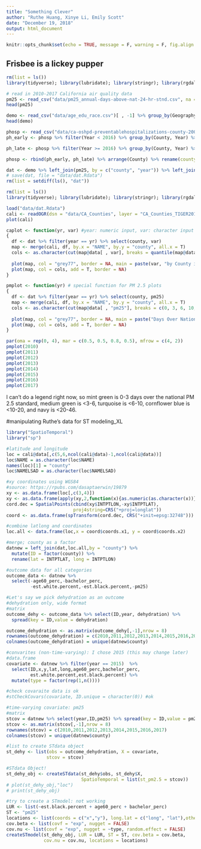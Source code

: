 ```yaml
---
title: "Something Clever"
author: "Ruthe Huang, Xinye Li, Emily Scott"
date: "December 19, 2018"
output: html_document
---
```


```r
knitr::opts_chunk$set(echo = TRUE, message = F, warning = F, fig.align = "center")
```

## Frisbee is a lickey pupper

```r
rm(list = ls())
library(tidyverse); library(lubridate); library(stringr); library(rgdal)

# read in 2010-2017 California air quality data
pm25 <- read_csv("data/pm25_annual-days-above-nat-24-hr-stnd.csv", na = "*") %>% group_by(county) %>% summarize(pm2010 = mean(pm2010, na.rm = T), pm2011 = mean(pm2011, na.rm = T), pm2012 = mean(pm2012, na.rm = T), pm2013 = mean(pm2013, na.rm = T), pm2014 = mean(pm2014, na.rm = T), pm2015 = mean(pm2015, na.rm = T), pm2016 = mean(pm2016, na.rm = T), pm2017 = mean(pm2017, na.rm = T)) %>% gather(year, pm25, pm2010:pm2017) %>% mutate(year = as.numeric(str_sub(year, 3, 6))) %>% arrange(county)
head(pm25)

demo <- read_csv("data/age_edu_race.csv")[ , -1] %>% group_by(Geography, Year) %>% summarize(age60_perc = mean(age60_perc, na.rm = T), bachelor_perc = mean(bachelor_perc, na.rm = T), est.white.percent = mean(est.white.percent, na.rm = T), est.black.percent = mean(est.black.percent, na.rm = T)) %>% ungroup() %>% mutate(Geography = str_sub(Geography, 1, -20)) %>% rename(county = Geography, year = Year)
head(demo)

phosp <- read_csv("data/ca-oshpd-preventablehospitalizations-county-2005-2017.csv")
ph_early <- phosp %>% filter(Year < 2016) %>% group_by(County, Year) %>% select(Year, County, PQIDescription, ObsRate_ICD9) %>% spread(PQIDescription, value = ObsRate_ICD9) %>% rename(diabetes_st = "Diabetes Short-term Complications", perf_appendix = "Perforated Appendix", diabetes_lt = "Diabetes Long-term Complications", asthma_older = "COPD or Asthma in Older Adults (Age 40+)", hypertension = "Hypertension", heart_fail = "Heart Failure", dehydration = "Dehydration", pneumonia = "Community-Acquired Pneumonia", uti = "Urinary Tract Infection", angina = "Angina without Procedure", diabetes_uc = "Uncontrolled Diabetes", asthma_young = "Asthma in Younger Adults (Age 18-39)", amputation_diab = "Lower-Extremity Amputation (Diabetes)", pq_overall = "Prevention Quality Overall Composite", pq_acute = "Prevention Quality Acute Composite", pq_chronic = "Prevention Quality Chronic Composite") %>% mutate(pq_diabetes = NA)

ph_late <- phosp %>% filter(Year >= 2016) %>% group_by(County, Year) %>% select(Year, County, PQIDescription, ObsRate_ICD10) %>% spread(PQIDescription, value = ObsRate_ICD10) %>% rename(asthma_older = "COPD or Asthma in Older Adults (Age 40+)", diabetes_st = "Diabetes Short-term Complications", perf_appendix = "Perforated Appendix", diabetes_lt = "Diabetes Long-term Complications", hypertension = "Hypertension", heart_fail = "Heart Failure", dehydration = "Dehydration", pneumonia = "Community-Acquired Pneumonia", uti = "Urinary Tract Infection", diabetes_uc = "Uncontrolled Diabetes", asthma_young = "Asthma in Younger Adults (Age 18-39)", amputation_diab = "Lower-Extremity Amputation (Diabetes)", pq_overall = "Prevention Quality Overall Composite", pq_acute = "Prevention Quality Acute Composite", pq_chronic = "Prevention Quality Chronic Composite", pq_diabetes = "Prevention Quality Diabetes Composite") %>% mutate(angina = NA)

phosp <- rbind(ph_early, ph_late) %>% arrange(County) %>% rename(county = County, year = Year)

dat <- demo %>% left_join(pm25, by = c("county", "year")) %>% left_join(phosp, by = c("county", "year"))
# save(dat, file = "data/dat.Rdata")
rm(list = setdiff(ls(), "dat"))
```

```r
rm(list = ls())
library(tidyverse); library(lubridate); library(stringr); library(rgdal)

load("data/dat.Rdata")
cali <- readOGR(dsn = "data/CA_Counties", layer = "CA_Counties_TIGER2016")
plot(cali)

caplot <- function(yr, var) #year: numeric input, var: character input
{
  df <- dat %>% filter(year == yr) %>% select(county, var)
  map <- merge(cali, df, by.x = "NAME", by.y = "county", all.x = T)
  cols <- as.character(cut(map@data[ , var], breaks = quantile(map@data[ , var], seq(0, 1, by = 0.2), na.rm = T), labels = c("darkseagreen1", "mediumspringgreen", "darkturquoise", "dodgerblue2", "navy")))
  
  plot(map, col = "grey77", border = NA, main = paste(var, "by County in", yr))
  plot(map, col = cols, add = T, border = NA)
}

pmplot <- function(yr) # special function for PM 2.5 plots
{
  df <- dat %>% filter(year == yr) %>% select(county, pm25)
  map <- merge(cali, df, by.x = "NAME", by.y = "county", all.x = T)
  cols <- as.character(cut(map@data[ , "pm25"], breaks = c(0, 3, 6, 10, 20, 100), labels = c("darkseagreen1", "mediumspringgreen", "darkturquoise", "dodgerblue2", "navy")))
  
  plot(map, col = "grey77", border = NA, main = paste("Days Over National PM 2.5 Standard by County in", yr))
  plot(map, col = cols, add = T, border = NA)
}
```


```r
par(oma = rep(0, 4), mar = c(0.5, 0.5, 0.8, 0.5), mfrow = c(4, 2))
pmplot(2010)
pmplot(2011)
pmplot(2012)
pmplot(2013)
pmplot(2014)
pmplot(2015)
pmplot(2016)
pmplot(2017)
```

I can't do a legend right now, so mint green is 0-3 days over the national PM 2.5 standard, medium green is <3-6, turquoise is <6-10, cornflower blue is <10-20, and navy is <20-46.


#manipulating Ruthe's data for ST modeling_XL
```r
library("SpatioTemporal")
library("sp")

#latitude and longitude
loc = cali@data[,c(5,6,ncol(cali@data)-1,ncol(cali@data))]
loc$NAME = as.character(loc$NAME)
names(loc)[1] = "county"
loc$NAMELSAD = as.character(loc$NAMELSAD)

#xy coordinates using WGS84
#source: https://rpubs.com/dasaptaerwin/19879
xy <- as.data.frame(loc[,c(3,4)])
xy <- as.data.frame(apply(xy,2,function(x){as.numeric(as.character(x))}))
cord.dec = SpatialPoints(cbind(xy$INTPTLON,-xy$INTPTLAT), 
                         proj4string=CRS("+proj=longlat"))
coord <- as.data.frame(spTransform(cord.dec, CRS("+init=epsg:32748")))

#combine latlong and coordinates
loc.all <- data.frame(loc,x = coord$coords.x1, y = coord$coords.x2)

#merge; county as a factor
datnew = left_join(dat,loc.all,by = "county") %>% 
  mutate(ID = factor(county)) %>%
  rename(lat = INTPTLAT, long = INTPTLON)

#outcome data for all categories
outcome_data <- datnew %>%  
  select(-age60_perc,-bachelor_perc,
         -est.white.percent,-est.black.percent,-pm25)

#Let's say we pick dehydration as an outcome
#dehydration only, wide format
#matrix
outcome_dehy <- outcome_data %>% select(ID,year, dehydration) %>%
  spread(key = ID,value = dehydration)

outcome_dehydration <- as.matrix(outcome_dehy[,-1],nrow = 8)
rownames(outcome_dehydration) = c(2010,2011,2012,2013,2014,2015,2016,2017)
colnames(outcome_dehydration) = unique(datnew$county)

#convarites (non-time-varying): I chose 2015 (this may change later)
#data.frame
covariate <- datnew %>% filter(year == 2015)  %>%
  select(ID,x,y,lat,long,age60_perc,bachelor_perc,
         est.white.percent,est.black.percent) %>%
  mutate(type = factor(rep(1,n())))

#check covaraite data is ok
#stCheckCovars(covariate, ID.unique = character(0)) #ok

#time-varying covariate: pm25
#matrix
stcov = datnew %>% select(year,ID,pm25) %>% spread(key = ID,value = pm25)
stcov <- as.matrix(stcov[,-1],nrow = 8)
rownames(stcov) = c(2010,2011,2012,2013,2014,2015,2016,2017)
colnames(stcov) = unique(datnew$county)

#list to create STdata object
st_dehy <- list(obs = outcome_dehydration, X = covariate,
               stcov = stcov)

#STdata Object!
st_dehy_obj <- createSTdata(st_dehy$obs, st_dehy$X, 
                            SpatioTemporal = list(st_pm2.5 = stcov))
# plot(st_dehy_obj,"loc")
# print(st_dehy_obj)

#try to create a STmodel: not working
LUR <- list(~est.black.percent + age60_perc + bachelor_perc)
ST <- "pm25"
locations <- list(coords = c("x","y"), long.lat = c("long", "lat"),others = "type")
cov.beta <- list(covf = "exp", nugget = FALSE)
cov.nu <- list(covf = "exp", nugget = ~type, random.effect = FALSE)
createSTmodel(st_dehy_obj, LUR = LUR, ST = ST, cov.beta = cov.beta, 
              cov.nu = cov.nu, locations = locations)


```








